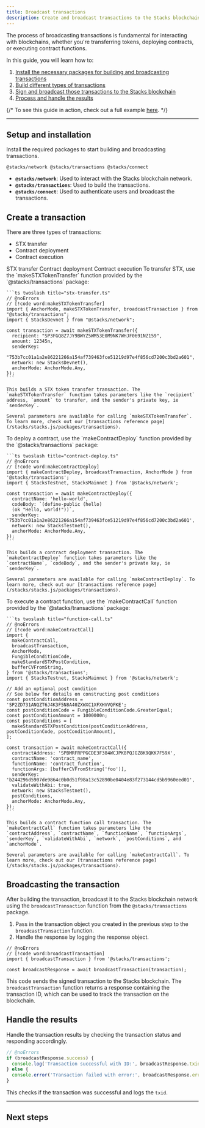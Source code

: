 ```yaml
---
title: Broadcast transactions
description: Create and broadcast transactions to the Stacks blockchain network using Stacks.js.
---
```




The process of broadcasting transactions is fundamental for interacting with blockchains, whether you're transferring tokens, deploying contracts, or executing contract functions.

In this guide, you will learn how to:

1. [Install the necessary packages for building and broadcasting transactions](#setup-and-installation)
2. [Build different types of transactions](#create-a-transaction)
3. [Sign and broadcast those transactions to the Stacks blockchain](#broadcasting-the-transaction)
4. [Process and handle the results](#handle-the-results)

{/* <Callout title="Example Repo">To see this guide in action, check out a full example [here](https://github.com/hiro-so/stacks-connect-example).</Callout> */}

---

## Setup and installation

Install the required packages to start building and broadcasting transactions.

```package-install
@stacks/network @stacks/transactions @stacks/connect
```

- **`@stacks/network`**: Used to interact with the Stacks blockchain network.
- **`@stacks/transactions`**: Used to build the transactions.
- **`@stacks/connect`**: Used to authenticate users and broadcast the transactions.

## Create a transaction

There are three types of transactions:

- STX transfer
- Contract deployment
- Contract execution

<Tabs defaultValue="transfer">
  <TabsList className='flex flex-wrap md:w-max'>
    <TabsTrigger value="transfer" className='tab group'>
      <Badge variant='outline' className='badge transition-colors hover:text-neutral-90 dark:group-hover:text-white'>STX transfer</Badge>
    </TabsTrigger>
    <TabsTrigger value="deploy" className='tab group'>
      <Badge variant='outline' className='badge transition-colors hover:text-neutral-90 dark:group-hover:text-white'>Contract deployment</Badge>
    </TabsTrigger>
    <TabsTrigger value="execute" className='tab group'>
      <Badge variant='outline' className='badge transition-colors hover:text-neutral-90 dark:group-hover:text-white'>Contract execution</Badge>
    </TabsTrigger>
  </TabsList>
  <TabsContent value="transfer">
    To transfer STX, use the `makeSTXTokenTransfer` function provided by the `@stacks/transactions` package:

    ```ts twoslash title="stx-transfer.ts"
    // @noErrors
    // [!code word:makeSTXTokenTransfer]
    import { AnchorMode, makeSTXTokenTransfer, broadcastTransaction } from "@stacks/transactions";
    import { StacksDevnet } from "@stacks/network";

    const transaction = await makeSTXTokenTransfer({
      recipient: "SP3FGQ8Z7JY9BWYZ5WM53E0M9NK7WHJF0691NZ159",
      amount: 12345n,
      senderKey:
        "753b7cc01a1a2e86221266a154af739463fce51219d97e4f856cd7200c3bd2a601",
      network: new StacksDevnet(),
      anchorMode: AnchorMode.Any,
    });
    ```

    This builds a STX token transfer transaction. The `makeSTXTokenTransfer` function takes parameters like the `recipient` address, `amount` to transfer, and the sender's private key, ie `senderKey`.

    Several parameters are available for calling `makeSTXTokenTransfer`. To learn more, check out our [transactions reference page](/stacks/stacks.js/packages/transactions).

  </TabsContent>
  <TabsContent value="deploy">
    To deploy a contract, use the `makeContractDeploy` function provided by the `@stacks/transactions` package:

    ```ts twoslash title="contract-deploy.ts"
    // @noErrors
    // [!code word:makeContractDeploy]
    import { makeContractDeploy, broadcastTransaction, AnchorMode } from '@stacks/transactions';
    import { StacksTestnet, StacksMainnet } from '@stacks/network';

    const transaction = await makeContractDeploy({
      contractName: 'hello-world',
      codeBody: `(define-public (hello)
      (ok "Hello, world!"))`,
      senderKey: '753b7cc01a1a2e86221266a154af739463fce51219d97e4f856cd7200c3bd2a601',
      network: new StacksTestnet(),
      anchorMode: AnchorMode.Any,
    });
    ```

    This builds a contract deployment transaction. The `makeContractDeploy` function takes parameters like the `contractName`, `codeBody`, and the sender's private key, ie `senderKey`.

    Several parameters are available for calling `makeContractDeploy`. To learn more, check out our [transactions reference page](/stacks/stacks.js/packages/transactions).

  </TabsContent>
  <TabsContent value="execute">
    To execute a contract function, use the `makeContractCall` function provided by the `@stacks/transactions` package:

    ```ts twoslash title="function-call.ts"
    // @noErrors
    // [!code word:makeContractCall]
    import {
      makeContractCall,
      broadcastTransaction,
      AnchorMode,
      FungibleConditionCode,
      makeStandardSTXPostCondition,
      bufferCVFromString,
    } from '@stacks/transactions';
    import { StacksTestnet, StacksMainnet } from '@stacks/network';

    // Add an optional post condition
    // See below for details on constructing post conditions
    const postConditionAddress = 'SP2ZD731ANQZT6J4K3F5N8A40ZXWXC1XFXHVVQFKE';
    const postConditionCode = FungibleConditionCode.GreaterEqual;
    const postConditionAmount = 1000000n;
    const postConditions = [
      makeStandardSTXPostCondition(postConditionAddress, postConditionCode, postConditionAmount),
    ];

    const transaction = await makeContractCall({
      contractAddress: 'SPBMRFRPPGCDE3F384WCJPK8PQJGZ8K9QKK7F59X',
      contractName: 'contract_name',
      functionName: 'contract_function',
      functionArgs: [bufferCVFromString('foo')],
      senderKey: 'b244296d5907de9864c0b0d51f98a13c52890be0404e83f273144cd5b9960eed01',
      validateWithAbi: true,
      network: new StacksTestnet(),
      postConditions,
      anchorMode: AnchorMode.Any,
    });
    ```

    This builds a contract function call transaction. The `makeContractCall` function takes parameters like the `contractAddress`, `contractName`, `functionName`, `functionArgs`, `senderKey`, `validateWithAbi`, `network`, `postConditions`, and `anchorMode`.

    Several parameters are available for calling `makeContractCall`. To learn more, check out our [transactions reference page](/stacks/stacks.js/packages/transactions).

  </TabsContent>
</Tabs>

## Broadcasting the transaction

After building the transaction, broadcast it to the Stacks blockchain network using the `broadcastTransaction` function from the `@stacks/transactions` package.

1. Pass in the transaction object you created in the previous step to the `broadcastTransaction` function.
2. Handle the response by logging the response object.

```tsx twoslash
// @noErrors
// [!code word:broadcastTransaction]
import { broadcastTransaction } from '@stacks/transactions';

const broadcastResponse = await broadcastTransaction(transaction);
```

This code sends the signed transaction to the Stacks blockchain. The `broadcastTransaction` function returns a response containing the transaction ID, which can be used to track the transaction on the blockchain.

## Handle the results

Handle the transaction results by checking the transaction status and responding accordingly.

```ts twoslash
// @noErrors
if (broadcastResponse.success) {
  console.log('Transaction successful with ID:', broadcastResponse.txid);
} else {
  console.error('Transaction failed with error:', broadcastResponse.error);
}
```

This checks if the transaction was successful and logs the `txid`.

---

## Next steps

<Cards>
  <Card
    href="/stacks/stacks.js/guides/post-conditions"
    title="Deep dive into post-conditions"
    description="Learn how to use post-conditions to secure your smart contracts."
  />
  <Card
    href="/stacks/stacks.js/packages/transactions"
    title="API References"
    description="Dive into the API references for Stacks.js."
  />
</Cards>